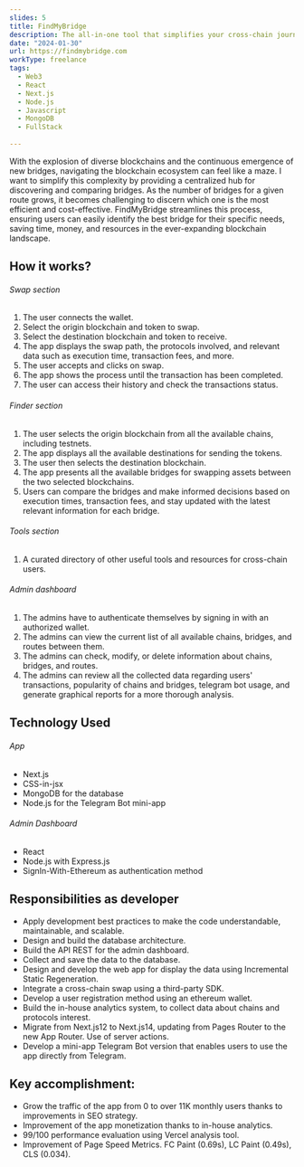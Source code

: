 ```yaml
---
slides: 5
title: FindMyBridge 
description: The all-in-one tool that simplifies your cross-chain journey. It boasts the most extensive directory of networks and blockchain bridges as a key feature, enabling users to search and compare bridges across different networks, providing key data for making informed decisions. Additionally, it offers an integrated cross-chain swap, a section with useful resources, and a Telegram Bot mini-app version.
date: "2024-01-30"
url: https://findmybridge.com
workType: freelance
tags:
  - Web3
  - React
  - Next.js
  - Node.js
  - Javascript
  - MongoDB
  - FullStack
  
---
```


With the explosion of diverse blockchains and the continuous emergence of new bridges, navigating the blockchain ecosystem can feel like a maze. I want to simplify this complexity by providing a centralized hub for discovering and comparing bridges.
As the number of bridges for a given route grows, it becomes challenging to discern which one is the most efficient and cost-effective. FindMyBridge streamlines this process, ensuring users can easily identify the best bridge for their specific needs, saving time, money, and resources in the ever-expanding blockchain landscape.

## How it works?

###### Swap section

1. The user connects the wallet.
2. Select the origin blockchain and token to swap.
3. Select the destination blockchain and token to receive.
4. The app displays the swap path, the protocols involved, and relevant data such as execution time, transaction fees, and more.
5. The user accepts and clicks on swap.
6. The app shows the process until the transaction has been completed.
7. The user can access their history and check the transactions status.

###### Finder section

1. The user selects the origin blockchain from all the available chains, including testnets.
2. The app displays all the available destinations for sending the tokens.
3. The user then selects the destination blockchain.
4. The app presents all the available bridges for swapping assets between the two selected blockchains.
5. Users can compare the bridges and make informed decisions based on execution times, transaction fees, and stay updated with the latest relevant information for each bridge.

###### Tools section

1. A curated directory of other useful tools and resources for cross-chain users.

###### Admin dashboard

1. The admins have to authenticate themselves by signing in with an authorized wallet.
2. The admins can view the current list of all available chains, bridges, and routes between them.
3. The admins can check, modify, or delete information about chains, bridges, and routes.
4. The admins can review all the collected data regarding users' transactions, popularity of chains and bridges, telegram bot usage, and generate graphical reports for a more thorough analysis.

## Technology Used

###### App

- Next.js
- CSS-in-jsx
- MongoDB for the database
- Node.js for the Telegram Bot mini-app

###### Admin Dashboard

- React
- Node.js with Express.js
- SignIn-With-Ethereum as authentication method

## Responsibilities as developer

- Apply development best practices to make the code understandable, maintainable, and scalable.
- Design and build the database architecture.
- Build the API REST for the admin dashboard.
- Collect and save the data to the database.
- Design and develop the web app for display the data using Incremental Static Regeneration.
- Integrate a cross-chain swap using a third-party SDK.
- Develop a user registration method using an ethereum wallet.
- Build the in-house analytics system, to collect data about chains and protocols interest.
- Migrate from Next.js12 to Next.js14, updating from Pages Router to the new App Router. Use of server actions.
- Develop a mini-app Telegram Bot version that enables users to use the app directly from Telegram.

## Key accomplishment:

- Grow the traffic of the app from 0 to over 11K monthly users thanks to improvements in SEO strategy.
- Improvement of the app monetization thanks to in-house analytics.
- 99/100 performance evaluation using Vercel analysis tool.
- Improvement of Page Speed Metrics. FC Paint (0.69s), LC Paint (0.49s), CLS (0.034).